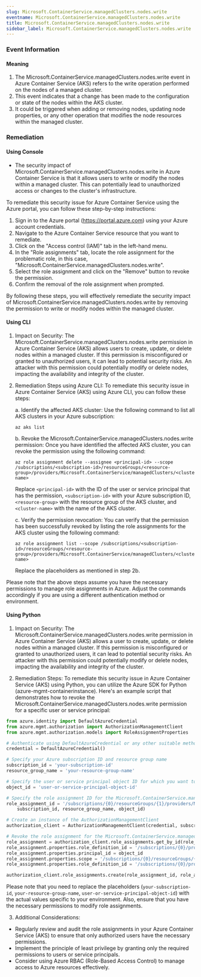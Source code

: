 ```yaml
--- 
slug: Microsoft.ContainerService.managedClusters.nodes.write
eventname: Microsoft.ContainerService.managedClusters.nodes.write
title: Microsoft.ContainerService.managedClusters.nodes.write
sidebar_label: Microsoft.ContainerService.managedClusters.nodes.write
---
```

                       
### Event Information

#### Meaning

1. The Microsoft.ContainerService.managedClusters.nodes.write event in Azure Container Service (AKS) refers to the write operation performed on the nodes of a managed cluster.
2. This event indicates that a change has been made to the configuration or state of the nodes within the AKS cluster.
3. It could be triggered when adding or removing nodes, updating node properties, or any other operation that modifies the node resources within the managed cluster.

### Remediation

#### Using Console

- The security impact of Microsoft.ContainerService.managedClusters.nodes.write in Azure Container Service is that it allows users to write or modify the nodes within a managed cluster. This can potentially lead to unauthorized access or changes to the cluster's infrastructure.

To remediate this security issue for Azure Container Service using the Azure portal, you can follow these step-by-step instructions:

1. Sign in to the Azure portal (https://portal.azure.com) using your Azure account credentials.
2. Navigate to the Azure Container Service resource that you want to remediate.
3. Click on the "Access control (IAM)" tab in the left-hand menu.
4. In the "Role assignments" tab, locate the role assignment for the problematic role, in this case, "Microsoft.ContainerService.managedClusters.nodes.write".
5. Select the role assignment and click on the "Remove" button to revoke the permission.
6. Confirm the removal of the role assignment when prompted.

By following these steps, you will effectively remediate the security impact of Microsoft.ContainerService.managedClusters.nodes.write by removing the permission to write or modify nodes within the managed cluster.

#### Using CLI

1. Impact on Security: The Microsoft.ContainerService.managedClusters.nodes.write permission in Azure Container Service (AKS) allows users to create, update, or delete nodes within a managed cluster. If this permission is misconfigured or granted to unauthorized users, it can lead to potential security risks. An attacker with this permission could potentially modify or delete nodes, impacting the availability and integrity of the cluster.

2. Remediation Steps using Azure CLI: To remediate this security issue in Azure Container Service (AKS) using Azure CLI, you can follow these steps:

   a. Identify the affected AKS cluster: Use the following command to list all AKS clusters in your Azure subscription:
      ```
      az aks list
      ```

   b. Revoke the Microsoft.ContainerService.managedClusters.nodes.write permission: Once you have identified the affected AKS cluster, you can revoke the permission using the following command:
      ```
      az role assignment delete --assignee <principal-id> --scope /subscriptions/<subscription-id>/resourceGroups/<resource-group>/providers/Microsoft.ContainerService/managedClusters/<cluster-name>
      ```
      Replace `<principal-id>` with the ID of the user or service principal that has the permission, `<subscription-id>` with your Azure subscription ID, `<resource-group>` with the resource group of the AKS cluster, and `<cluster-name>` with the name of the AKS cluster.

   c. Verify the permission revocation: You can verify that the permission has been successfully revoked by listing the role assignments for the AKS cluster using the following command:
      ```
      az role assignment list --scope /subscriptions/<subscription-id>/resourceGroups/<resource-group>/providers/Microsoft.ContainerService/managedClusters/<cluster-name>
      ```
      Replace the placeholders as mentioned in step 2b.

Please note that the above steps assume you have the necessary permissions to manage role assignments in Azure. Adjust the commands accordingly if you are using a different authentication method or environment.

#### Using Python

1. Impact on Security: The Microsoft.ContainerService.managedClusters.nodes.write permission in Azure Container Service (AKS) allows a user to create, update, or delete nodes within a managed cluster. If this permission is misconfigured or granted to unauthorized users, it can lead to potential security risks. An attacker with this permission could potentially modify or delete nodes, impacting the availability and integrity of the cluster.

2. Remediation Steps: To remediate this security issue in Azure Container Service (AKS) using Python, you can utilize the Azure SDK for Python (azure-mgmt-containerinstance). Here's an example script that demonstrates how to revoke the Microsoft.ContainerService.managedClusters.nodes.write permission for a specific user or service principal:

```python
from azure.identity import DefaultAzureCredential
from azure.mgmt.authorization import AuthorizationManagementClient
from azure.mgmt.authorization.models import RoleAssignmentProperties

# Authenticate using DefaultAzureCredential or any other suitable method
credential = DefaultAzureCredential()

# Specify your Azure subscription ID and resource group name
subscription_id = 'your-subscription-id'
resource_group_name = 'your-resource-group-name'

# Specify the user or service principal object ID for which you want to revoke the permission
object_id = 'user-or-service-principal-object-id'

# Specify the role assignment ID for the Microsoft.ContainerService.managedClusters.nodes.write permission
role_assignment_id = '/subscriptions/{0}/resourceGroups/{1}/providers/Microsoft.Authorization/roleAssignments/{2}'.format(
    subscription_id, resource_group_name, object_id)

# Create an instance of the AuthorizationManagementClient
authorization_client = AuthorizationManagementClient(credential, subscription_id)

# Revoke the role assignment for the Microsoft.ContainerService.managedClusters.nodes.write permission
role_assignment = authorization_client.role_assignments.get_by_id(role_assignment_id)
role_assignment.properties.role_definition_id = '/subscriptions/{0}/providers/Microsoft.Authorization/roleDefinitions/00000000-0000-0000-0000-000000000000'.format(subscription_id)
role_assignment.properties.principal_id = object_id
role_assignment.properties.scope = '/subscriptions/{0}/resourceGroups/{1}'.format(subscription_id, resource_group_name)
role_assignment.properties.role_definition_id = '/subscriptions/{0}/providers/Microsoft.Authorization/roleDefinitions/00000000-0000-0000-0000-000000000000'.format(subscription_id)

authorization_client.role_assignments.create(role_assignment_id, role_assignment)
```

Please note that you need to replace the placeholders (`your-subscription-id`, `your-resource-group-name`, `user-or-service-principal-object-id`) with the actual values specific to your environment. Also, ensure that you have the necessary permissions to modify role assignments.

3. Additional Considerations:
- Regularly review and audit the role assignments in your Azure Container Service (AKS) to ensure that only authorized users have the necessary permissions.
- Implement the principle of least privilege by granting only the required permissions to users or service principals.
- Consider using Azure RBAC (Role-Based Access Control) to manage access to Azure resources effectively.


 